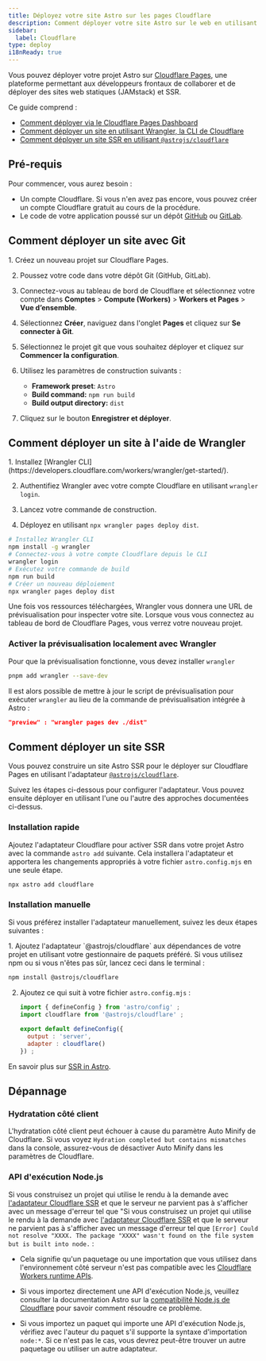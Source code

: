 ```yaml
---
title: Déployez votre site Astro sur les pages Cloudflare
description: Comment déployer votre site Astro sur le web en utilisant les pages Cloudflare.
sidebar:
  label: Cloudflare
type: deploy
i18nReady: true
---
```


Vous pouvez déployer votre projet Astro sur [Cloudflare Pages](https://pages.cloudflare.com/), une plateforme permettant aux développeurs frontaux de collaborer et de déployer des sites web statiques (JAMstack) et SSR.

Ce guide comprend :

- [Comment déployer via le Cloudflare Pages Dashboard](#comment-déployer-un-site-avec-git)
- [Comment déployer un site en utilisant Wrangler, la CLI de Cloudflare](#comment-déployer-un-site-à-laide-de-wrangler)
- [Comment déployer un site SSR en utilisant `@astrojs/cloudflare`](#comment-déployer-un-site-ssr)

## Pré-requis

Pour commencer, vous aurez besoin :

- Un compte Cloudflare. Si vous n'en avez pas encore, vous pouvez créer un compte Cloudflare gratuit au cours de la procédure.
- Le code de votre application poussé sur un dépôt [GitHub](https://github.com/) ou [GitLab](https://about.gitlab.com/).

## Comment déployer un site avec Git

<Steps>
1. Créez un nouveau projet sur Cloudflare Pages.

2. Poussez votre code dans votre dépôt Git (GitHub, GitLab).

3. Connectez-vous au tableau de bord de Cloudflare et sélectionnez votre compte dans **Comptes** > **Compute (Workers)** > **Workers et Pages** > **Vue d’ensemble**.

4. Sélectionnez **Créer**, naviguez dans l'onglet **Pages** et cliquez sur **Se connecter à Git**.

5. Sélectionnez le projet git que vous souhaitez déployer et cliquez sur **Commencer la configuration**.

6. Utilisez les paramètres de construction suivants :

   - **Framework preset**: `Astro`
   - **Build command:** `npm run build`
   - **Build output directory:** `dist`

7. Cliquez sur le bouton **Enregistrer et déployer**.
</Steps>

## Comment déployer un site à l'aide de Wrangler

<Steps>
1. Installez [Wrangler CLI](https://developers.cloudflare.com/workers/wrangler/get-started/).

2. Authentifiez Wrangler avec votre compte Cloudflare en utilisant `wrangler login`.

3. Lancez votre commande de construction.

4. Déployez en utilisant `npx wrangler pages deploy dist`.
</Steps>

```bash
# Installez Wrangler CLI
npm install -g wrangler
# Connectez-vous à votre compte Cloudflare depuis le CLI
wrangler login
# Exécutez votre commande de build
npm run build
# Créer un nouveau déploiement
npx wrangler pages deploy dist
```

Une fois vos ressources téléchargées, Wrangler vous donnera une URL de prévisualisation pour inspecter votre site. Lorsque vous vous connectez au tableau de bord de Cloudflare Pages, vous verrez votre nouveau projet.

### Activer la prévisualisation localement avec Wrangler

Pour que la prévisualisation fonctionne, vous devez installer `wrangler`

```bash
pnpm add wrangler --save-dev
```

Il est alors possible de mettre à jour le script de prévisualisation pour exécuter `wrangler` au lieu de la commande de prévisualisation intégrée à Astro :

```json title="package.json"
"preview" : "wrangler pages dev ./dist"
```

## Comment déployer un site SSR

Vous pouvez construire un site Astro SSR pour le déployer sur Cloudflare Pages en utilisant l'adaptateur [`@astrojs/cloudflare`](/fr/guides/integrations-guide/cloudflare/).

Suivez les étapes ci-dessous pour configurer l'adaptateur. Vous pouvez ensuite déployer en utilisant l'une ou l'autre des approches documentées ci-dessus.

### Installation rapide

Ajoutez l'adaptateur Cloudflare pour activer SSR dans votre projet Astro avec la commande `astro add` suivante. Cela installera l'adaptateur et apportera les changements appropriés à votre fichier `astro.config.mjs` en une seule étape.

```bash
npx astro add cloudflare
```

### Installation manuelle

Si vous préférez installer l'adaptateur manuellement, suivez les deux étapes suivantes :

<Steps>
1. Ajoutez l'adaptateur `@astrojs/cloudflare` aux dépendances de votre projet en utilisant votre gestionnaire de paquets préféré. Si vous utilisez npm ou si vous n'êtes pas sûr, lancez ceci dans le terminal :

   ```bash
   npm install @astrojs/cloudflare
   ```

2. Ajoutez ce qui suit à votre fichier `astro.config.mjs` :

   ```js title="astro.config.mjs" ins={2, 5-6}
   import { defineConfig } from 'astro/config' ;
   import cloudflare from '@astrojs/cloudflare' ;
  
   export default defineConfig({
     output : 'server',
     adapter : cloudflare()
   }) ;
   ```
</Steps>

<ReadMore>En savoir plus sur [SSR in Astro](/fr/guides/on-demand-rendering/).</ReadMore>

## Dépannage

### Hydratation côté client

L'hydratation côté client peut échouer à cause du paramètre Auto Minify de Cloudflare. Si vous voyez `Hydration completed but contains mismatches` dans la console, assurez-vous de désactiver Auto Minify dans les paramètres de Cloudflare.

### API d'exécution Node.js

Si vous construisez un projet qui utilise le rendu à la demande avec [l'adaptateur Cloudflare SSR](/fr/guides/integrations-guide/cloudflare/) et que le serveur ne parvient pas à s'afficher avec un message d'erreur tel que "Si vous construisez un projet qui utilise le rendu à la demande avec [l'adaptateur Cloudflare SSR](/fr/guides/integrations-guide/cloudflare/) et que le serveur ne parvient pas à s'afficher avec un message d'erreur tel que `[Error] Could not resolve "XXXX. The package "XXXX" wasn't found on the file system but is built into node.` :

- Cela signifie qu'un paquetage ou une importation que vous utilisez dans l'environnement côté serveur n'est pas compatible avec les [Cloudflare Workers runtime APIs](https://developers.cloudflare.com/workers/runtime-apis/nodejs/). 

- Si vous importez directement une API d'exécution Node.js, veuillez consulter la documentation Astro sur la [compatibilité Node.js de Cloudflare](/fr/guides/integrations-guide/cloudflare/#compatibilité-nodejs) pour savoir comment résoudre ce problème.

- Si vous importez un paquet qui importe une API d'exécution Node.js, vérifiez avec l'auteur du paquet s'il supporte la syntaxe d'importation `node:*`. Si ce n'est pas le cas, vous devrez peut-être trouver un autre paquetage ou utiliser un autre adaptateur.

